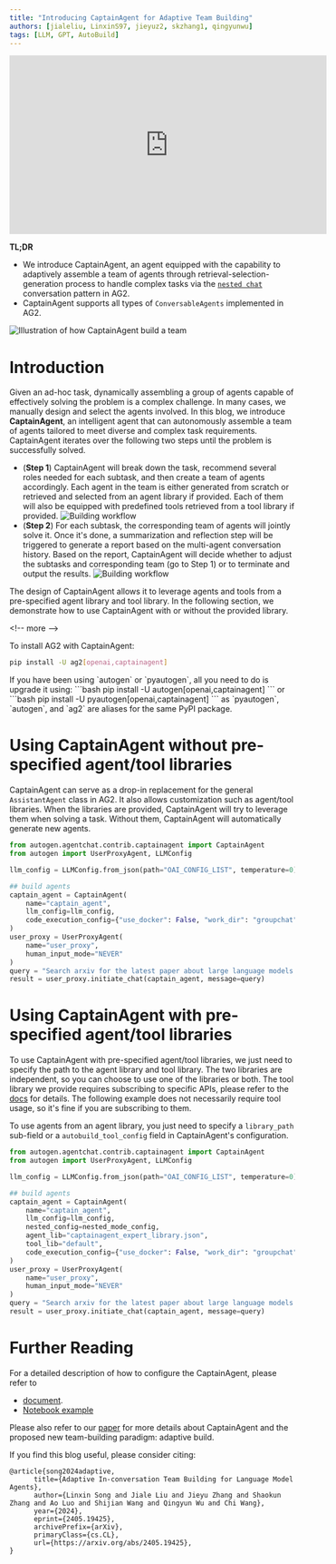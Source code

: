 ```yaml
---
title: "Introducing CaptainAgent for Adaptive Team Building"
authors: [jialeliu, LinxinS97, jieyuz2, skzhang1, qingyunwu]
tags: [LLM, GPT, AutoBuild]
---
```


<iframe width="560" height="315" src="https://www.youtube.com/embed/laGZmQUolBY?si=oU9FSfWPGCTbJ1Y_" title="YouTube video player" frameborder="0" allow="accelerometer; autoplay; clipboard-write; encrypted-media; gyroscope; picture-in-picture; web-share" referrerpolicy="strict-origin-when-cross-origin" allowfullscreen></iframe>

**TL;DR**
- We introduce CaptainAgent, an agent equipped with the capability to adaptively assemble a team of agents through retrieval-selection-generation process to handle complex tasks via the [`nested chat`](https://docs.ag2.ai/docs/user-guide/advanced-concepts/conversation-patterns-deep-dive#nested-chats) conversation pattern in AG2.
- CaptainAgent supports all types of `ConversableAgents` implemented in AG2.

![Illustration of how CaptainAgent build a team](img/overall.webp)

# Introduction

Given an ad-hoc task, dynamically assembling a group of agents capable of effectively solving the problem is a complex challenge. In many cases, we manually design and select the agents involved. In this blog, we introduce **CaptainAgent**, an intelligent agent that can autonomously assemble a team of agents tailored to meet diverse and complex task requirements.
CaptainAgent iterates over the following two steps until the problem is successfully solved.
- (**Step 1**) CaptainAgent will break down the task, recommend several roles needed for each subtask, and then create a team of agents accordingly. Each agent in the team is either generated from scratch or retrieved and selected from an agent library if provided. Each of them will also be equipped with predefined tools retrieved from a tool library if provided.
![Building workflow](img/build.webp)
- (**Step 2**) For each subtask, the corresponding team of agents will jointly solve it. Once it's done, a summarization and reflection step will be triggered to generate a report based on the multi-agent conversation history. Based on the report, CaptainAgent will decide whether to adjust the subtasks and corresponding team (go to Step 1) or to terminate and output the results.
![Building workflow](img/chat.webp)

The design of CaptainAgent allows it to leverage agents and tools from a pre-specified agent library and tool library. In the following section, we demonstrate how to use CaptainAgent with or without the provided library.

\<!-- more -->

To install AG2 with CaptainAgent:

```bash
pip install -U ag2[openai,captainagent]
```

<Tip>
If you have been using `autogen` or `pyautogen`, all you need to do is upgrade it using:
```bash
pip install -U autogen[openai,captainagent]
```
or
```bash
pip install -U pyautogen[openai,captainagent]
```
as `pyautogen`, `autogen`, and `ag2` are aliases for the same PyPI package.
</Tip>

# Using CaptainAgent without pre-specified agent/tool libraries
CaptainAgent can serve as a drop-in replacement for the general `AssistantAgent` class in AG2. It also allows customization such as agent/tool libraries. When the libraries are provided, CaptainAgent will try to leverage them when solving a task.
Without them, CaptainAgent will automatically generate new agents.

```python
from autogen.agentchat.contrib.captainagent import CaptainAgent
from autogen import UserProxyAgent, LLMConfig

llm_config = LLMConfig.from_json(path="OAI_CONFIG_LIST", temperature=0).where(model=["gpt-4o"])

## build agents
captain_agent = CaptainAgent(
    name="captain_agent",
    llm_config=llm_config,
    code_execution_config={"use_docker": False, "work_dir": "groupchat"},
)
user_proxy = UserProxyAgent(
    name="user_proxy",
    human_input_mode="NEVER"
)
query = "Search arxiv for the latest paper about large language models and discuss its potential application in software engineering."
result = user_proxy.initiate_chat(captain_agent, message=query)
```

# Using CaptainAgent with pre-specified agent/tool libraries
To use CaptainAgent with pre-specified agent/tool libraries, we just need to specify the path to the agent library and tool library. The two libraries are independent, so you can choose to use one of the libraries or both.
The tool library we provide requires subscribing to specific APIs, please refer to the [docs](https://docs.ag2.ai/docs/topics/captainagent/tool_library) for details. The following example does not necessarily require tool usage, so it's fine if you are subscribing to them.

To use agents from an agent library, you just need to specify a `library_path` sub-field or a `autobuild_tool_config` field in CaptainAgent's configuration.

```python
from autogen.agentchat.contrib.captainagent import CaptainAgent
from autogen import UserProxyAgent, LLMConfig

llm_config = LLMConfig.from_json(path="OAI_CONFIG_LIST", temperature=0).where(model=["gpt-4o"])

## build agents
captain_agent = CaptainAgent(
    name="captain_agent",
    llm_config=llm_config,
    nested_config=nested_mode_config,
    agent_lib="captainagent_expert_library.json",
    tool_lib="default",
    code_execution_config={"use_docker": False, "work_dir": "groupchat"},
)
user_proxy = UserProxyAgent(
    name="user_proxy",
    human_input_mode="NEVER"
)
query = "Search arxiv for the latest paper about large language models and discuss its potential application in software engineering."
result = user_proxy.initiate_chat(captain_agent, message=query)
```

# Further Reading
For a detailed description of how to configure the CaptainAgent, please refer to
- [document](https://docs.ag2.ai/docs/topics/captainagent/agent_library).
- [Notebook example](https://docs.ag2.ai/docs/use-cases/notebooks/notebooks/agentchat_captainagent)

Please also refer to our [paper](https://arxiv.org/pdf/2405.19425) for more details about CaptainAgent and the proposed new team-building paradigm: adaptive build.



If you find this blog useful, please consider citing:
```
@article{song2024adaptive,
      title={Adaptive In-conversation Team Building for Language Model Agents},
      author={Linxin Song and Jiale Liu and Jieyu Zhang and Shaokun Zhang and Ao Luo and Shijian Wang and Qingyun Wu and Chi Wang},
      year={2024},
      eprint={2405.19425},
      archivePrefix={arXiv},
      primaryClass={cs.CL},
      url={https://arxiv.org/abs/2405.19425},
}
```
